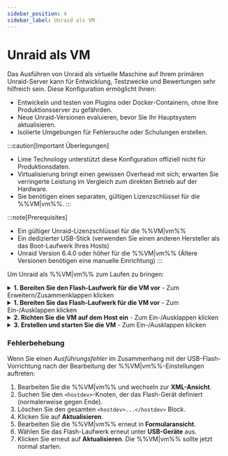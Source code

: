 ```yaml
---
sidebar_position: 4
sidebar_label: Unraid als VM
---
```



# Unraid als VM

Das Ausführen von Unraid als virtuelle Maschine auf Ihrem primären Unraid-Server kann für Entwicklung, Testzwecke und Bewertungen sehr hilfreich sein. Diese Konfiguration ermöglicht Ihnen:

- Entwickeln und testen von Plugins oder Docker-Containern, ohne Ihre Produktionsserver zu gefährden.
- Neue Unraid-Versionen evaluieren, bevor Sie Ihr Hauptsystem aktualisieren.
- Isolierte Umgebungen für Fehlersuche oder Schulungen erstellen.

:::caution[Important Überlegungen]

- Lime Technology unterstützt diese Konfiguration offiziell nicht für Produktionsdaten.
- Virtualisierung bringt einen gewissen Overhead mit sich; erwarten Sie verringerte Leistung im Vergleich zum direkten Betrieb auf der Hardware.
- Sie benötigen einen separaten, gültigen Lizenzschlüssel für die %%VM|vm%%.
  :::

:::note\[Prerequisites]

- Ein gültiger Unraid-Lizenzschlüssel für die %%VM|vm%%
- Ein dedizierter USB-Stick (verwenden Sie einen anderen Hersteller als das Boot-Laufwerk Ihres Hosts)
- Unraid Version 6.4.0 oder höher für die %%VM|vm%% (Ältere Versionen benötigen eine manuelle Einrichtung)
  :::

Um Unraid als %%VM|vm%% zum Laufen zu bringen:

<details>
  <summary><strong>1. Bereiten Sie den Flash-Laufwerk für die VM vor</strong> - Zum Erweitern/Zusammenklappen klicken</summary>

  Die Vorbereitung Ihres Flash-Laufwerks ist entscheidend für einen nahtlosen und zuverlässigen %%VM|vm%%-Bootvorgang. So richten Sie Ihre %%VM|vm%%-Umgebung mit einem einzigartigen und richtig konfigurierten Boot-Gerät ein.

  1. Verwenden Sie das [Unraid USB Creator](https://unraid.net/download) Tool auf Ihrem Desktop, um das Flash-Laufwerk vorzubereiten:
     - Wählen Sie **EFI-Boot zulassen**.
     - Setzen Sie einen eindeutigen Servernamen (z.B. `TowerVM`, wenn Ihr Host `Tower` ist).
     - Schreiben Sie das Image auf das Flash-Laufwerk.

  2. Konfigurationsdateien ändern:
     - Benennen Sie die Flash-Laufwerk-Label von `UNRAID` in einen eindeutigen Namen um (z.B., `UNRAID-VM`).

     - Bearbeiten Sie die `syslinux/syslinux.cfg` Datei auf dem Flash-Laufwerk:

       ```
       label Unraid OS
         menu default
         kernel /bzimage
         append unraidlabel=UNRAID-VM initrd=/bzroot
       ```

     - Nehmen Sie diese Änderung in allen Boot-Modi (GUI/Safe Mode) innerhalb der Datei vor.

     - Kopieren Sie die aktualisierte `syslinux.cfg` Datei nach `EFI/boot/syslinux.cfg`

  3. Erstellen Sie eine Datei namens `startup.nsh` im Root des Flash-Laufwerks mit folgendem Inhalt:

     ```
     \EFI\boot\bootx64.efi
     ```

  4. Notieren Sie den Hersteller des Flash-Laufwerks (dies benötigen Sie später für die %%VM|vm%%-Einrichtung).
</details>

<details>
  <summary><strong>1. Bereiten Sie das Flash-Laufwerk für die VM vor</strong> - Zum Ein-/Ausklappen klicken</summary>

  Die Konfiguration der Unraid %%VM|vm%% erfordert einige spezifische Einstellungen, um einen ordnungsgemäßen Betrieb sicherzustellen.

  Um die %%VM|vm%%-Vorlage zu erstellen:

  1. Gehen Sie auf dem Host-Unraid-Server zu ***Einstellungen → VM-Manager*** und stellen Sie sicher, dass %%VM|vm%% aktiviert sind.
  2. Navigieren Sie zum Tab **VMs** und klicken Sie auf **VM hinzufügen**.
  3. Wählen Sie die **Slackware** Vorlage, da sie am nahesten zu Unraid passt.
  4. (Optional) Wenn verfügbar, ersetzen Sie das Slackware-Symbol durch das Unraid-Symbol.
  5. Benennen Sie die %%VM|vm%% (z.B., `UNRAID-VM`).
  6. (Optional) Fügen Sie eine Beschreibung hinzu, wie *"Unraid-Testumgebung - vX.XX.X."*
  7. Ressourcen zuweisen:
     - CPUs: 2-4 Kerne
     - RAM: 4-8 GB (setzen Sie Initial und Max auf denselben Wert)
  8. Setzen Sie **Maschinentyp** auf **Q35 (neueste)**.
  9. Setzen Sie **BIOS** auf **OVMF** und **USB-Controller** auf **3.0 (QEMU XHCI)**.
  10. Konfigurieren Sie virtuelle Festplatten:
      - Fügen Sie %%vDisks|vdisk%% für Cache/Daten mit **RAW** Format und **SATA**-Bus hinzu.
      - Größen unterscheiden, um eine einfache Identifikation zu ermöglichen (z.B., %%parity|parity%% > Daten > %%cache|cache%%).
  11. Grafik, Sound und Netzwerk auf deren Standardeinstellungen belassen.
  12. Unter **USB-Geräte** wählen Sie den Flash-Laufwerk nach **Hersteller**, nicht nach Label.

  :::important
  Das Flash-Laufwerk des %%VM|vm%% muss von einem anderen Hersteller als das Boot-Laufwerk des Hosts stammen. Wenn sie übereinstimmen, wird das %%VM|vm%%-Laufwerk nicht sichtbar.
  :::
</details>

<details>
  <summary><strong>2. Richten Sie die VM auf dem Host ein</strong> - Zum Ein-/Ausklappen klicken</summary>

  Um die %%VM|vm%% nach der Konfiguration zu starten:

  1. Deaktivieren **VM nach Erstellung starten** wenn Sie manuelle Steuerung wünschen.
  2. Klicken Sie auf **Erstellen**.
  3. Klicken Sie auf der **VMs**-Registerkarte auf das Unraid %%VM|vm%%-Symbol und wählen **Start mit Konsole (%%VNC|vnc-session%%)**.
  4. Verfolgen Sie den Startvorgang in der %%VNC|vnc-session%% Konsole und notieren Sie die %%VM|vm%%-IP-Adresse, die vor der Anmeldung angezeigt wird.
</details>

<details>
  <summary><strong>3. Erstellen und starten Sie die VM</strong> - Zum Ein-/Ausklappen klicken</summary>

  Sobald die %%VM|vm%% läuft, richten Sie es wie einen physischen Unraid-Server ein:

  1. Greifen Sie auf das %%WebGUI|web-gui%% der %%VM|vm%% zu unter `http://[VM-IP]`.
  2. Gehen Sie zu ***Einstellungen → Identifikation***:
     - Legen Sie einen eindeutigen **Servernamen** fest (z.B. `Unraid-VM`).
     - Fügen Sie eine Beschreibung hinzu wie "Entwicklungsinstanz."
  3. (Optional) Gehen Sie zu ***Einstellungen → Anzeigeeinstellungen*** und wählen Sie ein anderes Farbthema, um es vom Host zu unterscheiden.
  4. Gehen Sie zu ***Einstellungen → %%SMB|samba%% Einstellungen → Arbeitsgruppeneinstellungen*** und stellen **Lokaler Master** auf *Nein*, um Konflikte zu vermeiden.
  5. Für UPS-Durchschleifung (falls der Host UPS hat):
     - Gehen Sie auf ***Einstellungen → UPS*** auf der %%VM|vm%%.
     - Setzen Sie **UPS-Kabel** auf *Ether*.
     - Setzen Sie **UPS-Typ** auf *net*.
     - Geben Sie die IP des Hosts bei **Gerät** ein.
     - Konfigurieren Sie die **Laufzeit**, um die %%VM|vm%% vor dem Host herunterzufahren.
  6. Starten Sie das %%array|array%% mit Ihren konfigurierten Geräten.
  7. Installieren Sie [**Community Applications**](https://unraid.net/community/apps) für Plugin/Docker-Tests.
  8. Aktualisieren Sie die %%VM|vm%% über ***Werkzeuge → Betriebssystem aktualisieren***, genau wie einen physischen Server.
</details>

### Fehlerbehebung

Wenn Sie einen *Ausführungsfehler* im Zusammenhang mit der USB-Flash-Vorrichtung nach der Bearbeitung der %%VM|vm%%-Einstellungen auftreten:

1. Bearbeiten Sie die %%VM|vm%% und wechseln zur **XML-Ansicht**.
2. Suchen Sie den `<hostdev>`-Knoten, der das Flash-Gerät definiert (normalerweise gegen Ende).
3. Löschen Sie den gesamten `<hostdev>...</hostdev>` Block.
4. Klicken Sie auf **Aktualisieren**.
5. Bearbeiten Sie die %%VM|vm%% erneut in **Formularansicht**.
6. Wählen Sie das Flash-Laufwerk erneut unter **USB-Geräte** aus.
7. Klicken Sie erneut auf **Aktualisieren**. Die %%VM|vm%% sollte jetzt normal starten.

